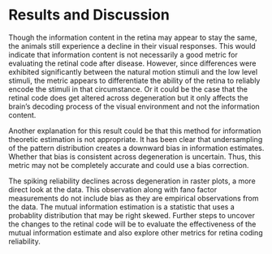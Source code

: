 # Results and Discussion

Though the information content in the retina may appear to stay the same, the animals still experience a decline in their visual responses. This would indicate that information content is not necessarily a good metric for evaluating the retinal code after disease. However, since differences were exhibited significantly between the natural motion stimuli and the low level stimuli, the metric appears to differentiate the ability of the retina to reliably encode the stimuli in that circumstance. Or it could be the case that the retinal code does get altered across degeneration but it only affects the brain's decoding process of the visual environment and not the information content. 

Another explanation for this result could be that this method for information theoretic estimation is not appropriate. It has been clear that undersampling of the pattern distribution creates a downward bias in information estimates. Whether that bias is consistent across degeneration is uncertain. Thus, this metric may not be completely accurate and could use a bias correction.

The spiking reliability declines across degeneration in raster plots, a more direct look at the data. This observation along with fano factor measurements do not include bias as they are empirical observations from the data. The mutual information estimation is a statistic that uses a probablity distribution that may be right skewed. Further steps to uncover the changes to the retinal code will be to evaluate the effectiveness of the mutual information estimate and also explore other metrics for retina coding reliability.   



